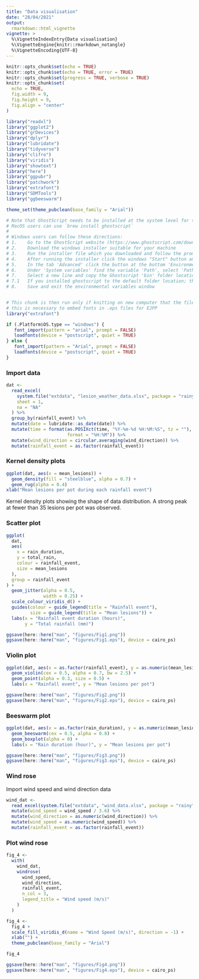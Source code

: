 ```yaml
---
title: "Data visualisation"
date: "28/04/2021"
output:
  rmarkdown::html_vignette
vignette: >
  %\VignetteIndexEntry{Data visualisation}
  %\VignetteEngine{knitr::rmarkdown_notangle}
  %\VignetteEncoding{UTF-8}
---
```


```r
knitr::opts_chunk$set(echo = TRUE)
knitr::opts_chunk$set(echo = TRUE, error = TRUE)
knitr::opts_chunk$set(progress = TRUE, verbose = TRUE)
knitr::opts_chunk$set(
  echo = TRUE,
  fig.width = 9,
  fig.height = 9,
  fig.align = "center"
)
```

```r
library("readxl")
library("ggplot2")
library("grDevices")
library("dplyr")
library("lubridate")
library("tidyverse")
library("clifro")
library("viridis")
library("showtext")
library("here")
library("ggpubr")
library("patchwork")
library("extrafont")
library("SDMTools")
library("ggbeeswarm")

theme_set(theme_pubclean(base_family = "Arial"))
```

```r
# Note that GhostScript needs to be installed at the system level for the PS files to be generated.
# MacOS users can use `brew install ghostscript`
# 
# Windows users can follow these directions:
# 1.	Go to the GhostScript website (https://www.ghostscript.com/download/gsdnld.html)
# 2.	Download the windows installer suitable for your machine
# 3.	Run the installer file which you downloaded and follow the prompts
# 4.	After running the installer click the windows "Start" button and type "Edit environment variables for your account" and open
# 5.	In the tab 'Advanced' click the button at the bottom 'Environment Variables...'
# 6.	Under 'System variables' find the variable 'Path', select 'Path' and click the 'Edit' button
# 7. 	Select a new line and copy the Ghostscript 'bin' folder location into the field.
# 7.1	If you installed ghostscript to the default folder location; then the folder location will likely be "C:\Program Files\gs\gs9.52\bin", the version number (9.52) may differ.
# 8.	Save and exit the environmental variables window


# This chunk is then run only if knitting on new computer that the files have not been generated on
# this is necessary to embed fonts in .eps files for EJPP
library("extrafont")

if (.Platform$OS.type == "windows") {
   font_import(pattern = "arial", prompt = FALSE)
   loadfonts(device = "postscript", quiet = TRUE)
} else {
   font_import(pattern = "Arial", prompt = FALSE)
   loadfonts(device = "postscript", quiet = TRUE)
}
```


### Import data 

```r
dat <-
  read_excel(
    system.file("extdata", "lesion_weather_data.xlsx", package = "rainy"),
    sheet = 1,
    na = "NA"
  ) %>%
  group_by(rainfall_event) %>%
  mutate(date = lubridate::as_date(date)) %>%
  mutate(time = format(as.POSIXct(time, "%Y-%m-%d %H:%M:%S", tz = ""),
                       format = "%H:%M")) %>%
  mutate(wind_direction = circular.averaging(wind_direction)) %>%
  mutate(rainfall_event = as.factor(rainfall_event))
```

### Kernel density plots

```r
ggplot(dat, aes(x = mean_lesions)) +
  geom_density(fill = "steelblue", alpha = 0.7) +
  geom_rug(alpha = 0.4)
xlab("Mean lesions per pot during each rainfall event")
```

Kernel density plots showing the shape of data distribution.
A strong peak at fewer than 35 lesions per pot was observed.

### Scatter plot

```r
ggplot(
  dat,
  aes(
    x = rain_duration,
    y = total_rain,
    colour = rainfall_event,
    size = mean_lesions
  ),
  group = rainfall_event
) +
  geom_jitter(alpha = 0.5,
              width = 0.25) +
  scale_colour_viridis_d() +
  guides(colour = guide_legend(title = "Rainfall event"),
         size = guide_legend(title = "Mean lesions")) +
  labs(x = "Rainfall event duration (hours)",
       y = "Total rainfall (mm)")

```


```r
ggsave(here::here("man", "figures/Fig1.png"))
ggsave(here::here("man", "figures/Fig1.eps"), device = cairo_ps)
```


### Violin plot 

```r
ggplot(dat, aes(x = as.factor(rainfall_event), y = as.numeric(mean_lesions))) +
  geom_violin(cex = 0.5, alpha = 0.7, bw = 2.5) +
  geom_point(alpha = 0.3, size = 0.5) +
  labs(x = "Rainfall event", y = "Mean lesions per pot")

```

```r
ggsave(here::here("man", "figures/Fig2.png"))
ggsave(here::here("man", "figures/Fig2.eps"), device = cairo_ps)
```


### Beeswarm plot

```r
ggplot(dat, aes(x = as.factor(rain_duration), y = as.numeric(mean_lesions))) +
  geom_beeswarm(cex = 0.5, alpha = 0.8) +
  geom_boxplot(alpha = 0) +
  labs(x = "Rain duration (hour)", y = "Mean lesions per pot")

```

```r
ggsave(here::here("man", "figures/Fig3.png"))
ggsave(here::here("man", "figures/Fig3.eps"), device = cairo_ps)
```

### Wind rose

Import wind speed and wind direction data

```r
wind_dat <-
  read_excel(system.file("extdata", "wind_data.xlsx", package = "rainy")) %>%
  mutate(wind_speed = wind_speed / 3.6) %>%
  mutate(wind_direction = as.numeric(wind_direction)) %>%
  mutate(wind_speed = as.numeric(wind_speed)) %>%
  mutate(rainfall_event = as.factor(rainfall_event))

```

### Plot wind rose

```r
fig_4 <-
  with(
    wind_dat,
    windrose(
      wind_speed,
      wind_direction,
      rainfall_event,
      n_col = 3,
      legend_title = "Wind speed (m/s)"
    )
  )

fig_4 <-
  fig_4 +
  scale_fill_viridis_d(name = "Wind Speed (m/s)", direction = -1) +
  xlab("") +
  theme_pubclean(base_family = "Arial")

fig_4

```


```r
ggsave(here::here("man", "figures/Fig4.png"))
ggsave(here::here("man", "figures/Fig4.eps"), device = cairo_ps)
```



